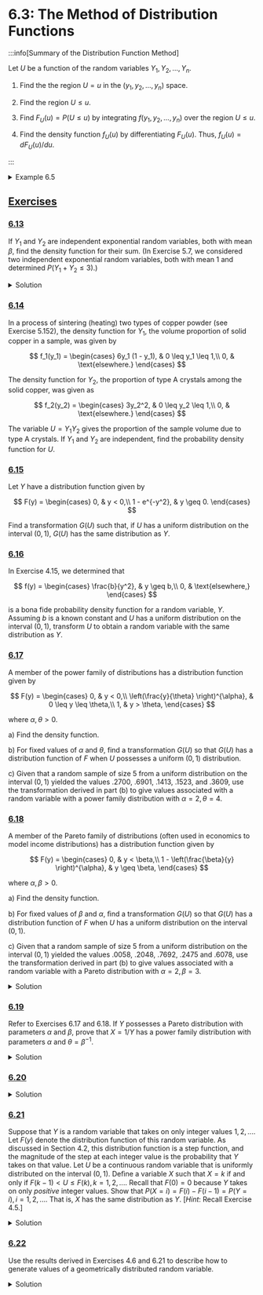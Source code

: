 
# 6.3: The Method of Distribution Functions

:::info[Summary of the Distribution Function Method]

Let $U$ be a function of the random variables $Y_1, Y_2, ..., Y_n$.

1. Find the the region $U = u$ in the $(y_1, y_2, ..., y_n)$ space.

2. Find the region $U \leq u$.

3. Find $F_U(u) = P(U \leq u)$ by integrating $f(y_1, y_2, ..., y_n)$ over the region $U \leq u$.

4. Find the density function $f_U(u)$ by differentiating $F_U(u)$. Thus, $f_U(u) = dF_U(u)/du$.

:::

<details>
  <summary>
    Example 6.5
  </summary>
  <div>
    Let $U$ be a uniform random variable on the interval $(0, 1)$. Find a transformation $G(U)$ such that $G(U)$ possesses an exponential distribution with mean $\beta$.
    <details>
    <summary>Solution</summary>
    <div>
      If $U$ possesses a uniform distribution on the interval $(0, 1)$, then the distribution function of $U$ (see Example 4.38) is given by
      $$
      F_U(u) = 
      \begin{cases}
        0, & u < 0,\\
        u, & 0 \leq u \leq 1,\\
        1, & 1 > u.
      \end{cases}
      $$
      Let $Y$ denote a random variable that has an exponential distribution with mean $\beta$. Then (see Section 4.6) $Y$ has distribution function
      $$
      F_Y(y) = 
      \begin{cases}
        0, & y < 0,\\
         1 - e^{-y / \beta}, & y \geq 0.
      \end{cases}
      $$
      Note that $F_Y(y)$ is strictly increasing on the interval $[0, \infty)$. Let $0 < u < 1$ and observe that there is a unique value $y$ such that $F_Y(y) = u$. Thus, $F_Y^{-1}(u), 0 < u < 1$, is well-defined. In this case, $F_Y(y) = 1 - e^{-y / \beta} = u$ if and only if $y = -\beta \ln(1 - u) = F_Y^{-1}(u)$. Consider the random variable $F_Y^{-1}(U) = -\beta \ln(1 - U)$ and observe that, if $y > 0$,
      $$
      \begin{aligned}
        P(F_Y^{-1}(U) \leq y) & = P[-\beta \ln(1 - U) \leq y]\\
        & = P[\ln(1 - U) \geq -y / \beta]\\
        & = P(U \leq 1 - e^{-y / \beta})\\
        & = 1 - e^{-y / \beta}.
      \end{aligned}
      $$
      Also, $P[F_Y^{-1}(U) \leq y] = 0$ if $y \leq 0$. Thus, $F_Y^{-1}(U) = -\beta \ln(1 - U)$ possesses an exponential distribution with mean $\beta$, as desired.
    </div>
    </details>
  </div>
</details>

## <u>Exercises</u>

### <u>6.13</u>

If $Y_1$ and $Y_2$ are independent exponential random variables, both with mean $\beta$, find the density function for their sum. (In Exercise 5.7, we considered two independent exponential random variables, both with mean $1$ and determined $P(Y_1 + Y_2 \leq 3)$.)

<details>
  <summary>Solution</summary>
  <div>
    Letting $U = Y_1 + Y_2$, we can start by finding $F_U(u) = P(U \leq u) = P(Y_1 + Y_2 \leq u) = P(Y_2 \leq u - Y_1)$.
    The image below shows the support of $f_{Y_1, Y_2}$, quadrant I of the $y_1 y_2$-plane, in red, and the blue triangle is the intersection of that support and the region described by $y_1 + y_2 \leq u$, which is equivalent to $y_2 \leq u - y_1.$
    <img src={ex_6_13_ROI}/>
    The hypotenuse of the blue triangle is a segment of the line $y_2 = u - y_1$.
    The point where this line intersects the $y_1$ axis can be found by solving $y_2 = u - y_1$ for $y_1$ when $y_2 = 0$ to get $y_1 = u$, hence the point $(u, 0)$.
    The point where the line intersects the $y_2$ axis can be found by evaluating $y_2 = u - y_1$ when $y_1 = 0$, hence the point $(0, u)$.
    As $u$ goes down to $0$, the blue triangle degenerates to nothingness, and as $u$ goes to $\infty$, the blue triangle covers more and more of the support of $f_{Y_1, Y_2}$.
    Thus, the support of $f_U$ will be $0 \leq u < \infty$. Then
    $$
    \begin{align*}
      F_U(u) & = 
      \begin{cases}
        0, & u < 0,\\
        \int_{y_1 = 0}^{y_1 = u} \int_{y_2 = 0}^{y_2 = u - y_1} \frac{1}{\beta^2} e^{-(1 / \beta) y_1 - (1 / \beta) y_2} dy_2 dy_1\\
        = \int_{y_1 = 0}^{y_1 = u} \left[-\frac{1}{\beta} e^{-(1 / \beta) y_1 - (1 / \beta) y_2} \right]_{y_2 = 0}^{y_2 = u - y_1} dy_1\\
        = \int_{y_1 = 0}^{y_1 = u} \left[\left(-\frac{1}{\beta} e^{-(1 / \beta) y_1 - (1 / \beta) (u - y_1)} \right) - \left(-\frac{1}{\beta} e^{-(1 / \beta) y_1 - (1 / \beta) (0)} \right) \right] dy_1\\
        = \int_{y_1 = 0}^{y_1 = u} \left[\frac{1}{\beta} e^{-(1 / \beta) y_1} - \frac{1}{\beta} e^{-(1 / \beta) u} \right] dy_1\\
        = \left[-e^{-(1 / \beta) y_1} - \frac{1}{\beta} e^{-(1 / \beta) u} y_1 \right]_{y_1 = 0}^{y_1 = u}\\
        = \left(-e^{-(1 / \beta) (u)} - \frac{1}{\beta} e^{-(1 / \beta) u} (u) \right) - \left(-e^{-(1 / \beta) (0)} - \frac{1}{\beta} e^{-(1 / \beta) u} (0) \right)\\
        = 1 - e^{-u / \beta} - \frac{1}{\beta} ue^{-u / \beta}
      \end{cases}\\
      \implies f_U(u) & = 
      \begin{cases}
        0, & u < 0,\\
        \frac{1}{\beta} e^{-u / \beta} - \left(\frac{1}{\beta} e^{-u / \beta} + \frac{1}{\beta^2} ue^{-u / \beta} \right)\\
        = -\frac{1}{\beta^2} ue^{-u / \beta}, & 0 \leq u
      \end{cases}
    \end{align*}
    $$
  </div>
</details>

### <u>6.14</u>

In a process of sintering (heating) two types of copper powder (see Exercise 5.152), the density function for $Y_1$, the volume proportion of solid copper in a sample, was given by

$$
f_1(y_1) =
\begin{cases}
  6y_1 (1 - y_1), & 0 \leq y_1 \leq 1,\\
  0, & \text{elsewhere.}
\end{cases}
$$

The density function for $Y_2$, the proportion of type A crystals among the solid copper, was given as

$$
f_2(y_2) =
\begin{cases}
  3y_2^2, & 0 \leq y_2 \leq 1,\\
  0, & \text{elsewhere.}
\end{cases}
$$

The variable $U = Y_1 Y_2$ gives the proportion of the sample volume due to type A crystals.
If $Y_1$ and $Y_2$ are independent, find the probability density function for $U$.

### <u>6.15</u>

Let $Y$ have a distribution function given by

$$
F(y) =
\begin{cases}
  0, & y < 0,\\
  1 - e^{-y^2}, & y \geq 0.
\end{cases}
$$

Find a transformation $G(U)$ such that, if $U$ has a uniform distribution on the interval $(0, 1)$, $G(U)$ has the same distribution as $Y$.

### <u>6.16</u>

In Exercise 4.15, we determined that

$$
f(y) =
\begin{cases}
  \frac{b}{y^2}, & y \geq b,\\
  0, & \text{elsewhere,}
\end{cases}
$$

is a bona fide probability density function for a random variable, $Y$.
Assuming $b$ is a known constant and $U$ has a uniform distribution on the interval $(0, 1)$, transform $U$ to obtain a random variable with the same distribution as $Y$.

### <u>6.17</u>

A member of the power family of distributions has a distribution function given by

$$
F(y) =
\begin{cases}
  0, & y < 0,\\
  \left(\frac{y}{\theta} \right)^{\alpha}, & 0 \leq y \leq \theta,\\
  1, & y > \theta,
\end{cases}
$$

where $\alpha, \theta > 0$.

a) Find the density function.

b) For fixed values of $\alpha$ and $\theta$, find a transformation $G(U)$ so that $G(U)$ has a distribution function of $F$ when $U$ possesses a uniform $(0, 1)$ distribution.

c) Given that a random sample of size $5$ from a uniform distribution on the interval $(0, 1)$ yielded the values $.2700$, $.6901$, $.1413$, $.1523$, and $.3609$, use the transformation derived in part (b) to give values associated with a random variable with a power family distribution with $\alpha = 2, \theta = 4$.

### <u>6.18</u>

A member of the Pareto family of distributions (often used in economics to model income distributions) has a distribution function given by

$$
F(y) =
\begin{cases}
  0, & y < \beta,\\
  1 - \left(\frac{\beta}{y} \right)^{\alpha}, & y \geq \beta,
\end{cases}
$$

where $\alpha, \beta > 0$.

a) Find the density function.

b) For ﬁxed values of $\beta$ and $\alpha$, ﬁnd a transformation $G(U)$ so that $G(U)$ has a distribution function of $F$ when $U$ has a uniform distribution on the interval $(0, 1)$.

c) Given that a random sample of size $5$ from a uniform distribution on the interval $(0, 1)$ yielded the values $.0058$, $.2048$, $.7692$, $.2475$ and $.6078$, use the transformation derived in part (b) to give values associated with a random variable with a Pareto distribution with $\alpha = 2, \beta = 3.$

<details>
  <summary>Solution</summary>
  <div>
    a)
    $f(y) = 
    \begin{cases}
      0, & y < \beta,\\
      \frac{\alpha \beta^{\alpha}}{y^{\alpha + 1}}, & y \geq \beta
    \end{cases}$

    b) If $y \geq \beta$, then
    $$
    F(y) = 1 - \left(\frac{\beta}{y} \right)^{\alpha} = u \Longleftrightarrow 1 - u = \left(\frac{\beta}{y} \right)^{\alpha} \Longleftrightarrow (1 - u)^{1 / \alpha} = \frac{\beta}{y} \Longleftrightarrow y = \frac{\beta}{(1 - u)^{1 / \alpha}}.
    $$
    Let $G(U) = \frac{\beta}{(1 - U)^{1 / \alpha}}$.
    See that
    $$
    0 < \beta \leq u \Longleftrightarrow 0 < \frac{\beta}{u} \leq 1 \Longleftrightarrow 0 < \left(\frac{\beta}{u} \right)^{\alpha} \leq 1 \Longleftrightarrow 0 > -\left(\frac{\beta}{u} \right)^{\alpha} \geq -1 \Longleftrightarrow 1 > 1 - \left(\frac{\beta}{u} \right)^{\alpha} \geq 0
    $$
    meaning $\beta \leq u \implies P(G(U) \leq u) = P \left(\frac{\beta}{(1 - U)^{1 / \alpha}} \leq u \right) = P \left(U \leq 1 - \left(\frac{\beta}{u} \right)^{\alpha} \right) = 1 - \left(\frac{\beta}{u} \right)^{\alpha}$.
    Additionally,
    $$
    1 - \left(\frac{\beta}{u} \right)^{\alpha} < 0 \Longleftrightarrow 1 < \left(\frac{\beta}{u} \right)^{\alpha} \Longleftrightarrow 1 < \frac{\beta}{u} \Longleftrightarrow u < \beta,
    $$
    so $u < \beta \implies P(G(U) \leq u) = P \left(U \leq 1 - \left(\frac{\beta}{u} \right)^{\alpha} < 0 \right) = 0$.
    (Note, there are technically some problems with this when $u$ is negative, but we're ignoring these.) Thus,
    $$
    F_{G(U)}(u) =
    \begin{cases}
      P(G(U) \leq u) = 0, & u < \beta,\\
      P(G(U) \leq u) = 1 - \left(\frac{\beta}{u} \right)^{\alpha}, & \beta \leq u.
    \end{cases}
    $$

    c) With $\alpha = 2$ and $\beta = 3$, we can run the given values through the transformation $G(u) = \frac{\beta}{(1 - u)^{1 / \alpha}} = \frac{3}{\sqrt{1 - u}}$ to obtain the Pareto values of $g(0.0058) = \frac{3}{\sqrt{1 - 0.0058}} \approx 3.00873802885, g(0.2048) = \frac{3}{\sqrt{1 - 0.2048}} \approx 3.36420978012, g(0.7692) = \frac{3}{\sqrt{1 - 0.7692}} \approx 6.24458170683, g(0.2475) = \frac{3}{\sqrt{1 - 0.2475}} \approx 3.45834250623,$ and $g(0.6078) = \frac{3}{\sqrt{1 - 0.6078}} \approx 4.79035236467$.

  </div>
</details>

### <u>6.19</u>

Refer to Exercises 6.17 and 6.18.
If $Y$ possesses a Pareto distribution with parameters $\alpha$ and $\beta$, prove that $X = 1/Y$ has a power family distribution with parameters $\alpha$ and $\theta = \beta^{-1}$.

<details>
  <summary>Solution</summary>
  <div>
  Note that $x < 0 < \beta \Longleftrightarrow \frac{1}{x} < 0 < \beta$, that $0 \leq x \leq \beta^{-1} \Longrightarrow 0 \leq \beta \leq \frac{1}{x}$, and that $x > \beta^{-1} \Longleftrightarrow \beta > \frac{1}{x}$.
  Thus,
  $$
  \begin{align*}
    F_{X}(x) & = P(X \leq x)\\
    &  = P \left(\frac{1}{Y} \leq x \right)\\
    & = 
    \begin{cases}
      P \left(\frac{1}{x} \geq Y \right) = 0, & x < 0\\
      P \left(\frac{1}{x} \leq Y \right)\\
      = 1 - P \left(Y \leq \frac{1}{x} \right)\\
      = 1 - \left(1 - \left(\frac{\beta}{1/x} \right)^{\alpha} \right)\\
      = (\frac{x}{\beta^{-1}})^{\alpha}, & 0 \leq x \leq \beta^{-1}\\
      P \left(\frac{1}{x} \leq Y \right)\\
      = 1 - P \left(Y \leq \frac{1}{x} \right)\\
      = 1 - 0 = 1, & x > \beta^{-1}.
    \end{cases}
  \end{align*}
  $$
  </div>
</details>

### <u>6.20</u>

<ExCh6Num20 />

<details>
  <summary>Solution</summary>
  <div>
    <ExCh6Num20Sol />
  </div>
</details>

### <u>6.21</u>

Suppose that $Y$ is a random variable that takes on only integer values $1, 2, ...$.
Let $F(y)$ denote the distribution function of this random variable.
As discussed in Section 4.2, this distribution function is a step function, and the magnitude of the step at each integer value is the probability that $Y$ takes on that value.
Let $U$ be a continuous random variable that is uniformly distributed on the interval $(0, 1)$.
Deﬁne a variable $X$ such that $X = k$ if and only if $F(k - 1) < U \leq F(k), k = 1, 2, ...$.
Recall that $F(0) = 0$ because $Y$ takes on only _positive_ integer values.
Show that $P(X = i) = F(i) - F(i - 1) = P(Y = i), i = 1, 2, ...$.
That is, $X$ has the same distribution as $Y$.
[*Hint*: Recall Exercise 4.5.]

<details>
  <summary>Solution</summary>
  <div>
    $$
    \begin{align*}
      P(X = i) & = P(F(i - 1) < U \leq F(i))\\
      & = \int_{u = F(i - 1)}^{u = F(i)} 1 du\\
      & = F(i) - F(i - 1)\\
      & = P(Y = i) \text{ for } i = 1, 2, ...
    \end{align*}
    $$
  </div>
</details>

### <u>6.22</u>

Use the results derived in Exercises 4.6 and 6.21 to describe how to generate values of a geometrically distributed random variable.

<details>
  <summary>Solution</summary>
  <div>
    From Exercise 4.6, the distribution function for a geometric random variable $Y$ is
    $$
    F(y) = 
    \begin{cases}
      0, & y < 0,\\
      1 - q^i, & i \leq y < i + 1, \text{ for } i = 0, 1, 2, ...
    \end{cases}
    $$
    Let $U$ be a uniform random variable over the interval $(0, 1)$.
    Then, for an observed value $U = u \in [0, 1]$, $u$ will exist in the interval $F(i - 1) = 1 - q^{i - 1} < u \leq 1 - q^i = F(i)$ for some $i = 1, 2, 3...$
    We can also see that, for all $i = 1, 2, 3, ...$,
    $$
    \begin{align*}
      1 - q^{i - 1} < u \leq 1 - q^i & \Longleftrightarrow -q^{i - 1} < u - 1 \leq -q^i\\
      & \Longleftrightarrow q^{i - 1} > 1 - u \geq q^i\\
      & \Longleftrightarrow (i - 1) \ln(q) > \ln(1 - u) \geq i \ln(q)\\
      & \Longleftrightarrow i - 1 < \frac{\ln(1 - u)}{\ln(q)} \leq i\\
      & \Longleftrightarrow \left\lceil \frac{\ln(1 - u)}{\ln(q)} \right\rceil = i.
    \end{align*}
    $$
    Therefore, for a geometrically distributed random variable $Y$ with parameter $p$, and thus $q = 1 - p$, we can use an observed value of the uniformly distributed random variable $U$ over the interval $(0, 1)$ to obtain a generate a value of the geometrically distributed random variable $Y$ by calculating $\left\lceil \frac{\ln(1 - u)}{\ln(q)} \right\rceil$.
  </div>
</details>
